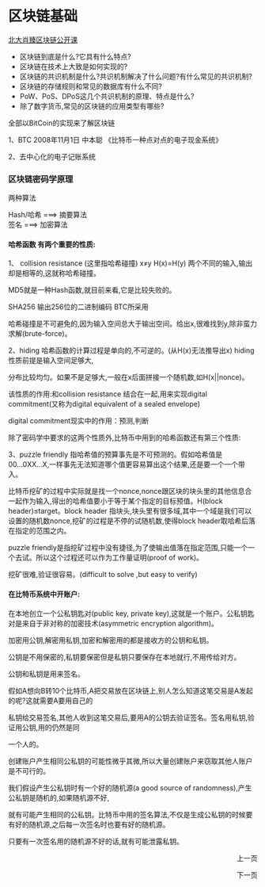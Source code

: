 
# 区块链基础

[北大肖臻区块链公开课](https://www.bilibili.com/video/BV1Vt411X7JF/?spm_id_from=333.1007.top_right_bar_window_default_collection.content.click)

- 区块链到底是什么?它具有什么特点?
- 区块链在技术上大致是如何实现的?
- 区块链的共识机制是什么?共识机制解决了什么问题?有什么常见的共识机制?
- 区块链的存储规则和常见的数据库有什么不同?
- PoW、PoS、DPoS这几个共识机制的原理、特点是什么? 
- 除了数字货币,常见的区块链的应用类型有哪些?

全部以BitCoin的实现来了解区块链

1、BTC 2008年11月1日 中本聪 《比特币一种点对点的电子现金系统》

2、去中心化的电子记账系统

### 区块链密码学原理

两种算法

Hash/哈希  ===>  摘要算法           
签名     ===>          加密算法

#### 哈希函数 有两个重要的性质:

1、 collision resistance (这里指哈希碰撞)  x≠y H(x)=H(y) 两个不同的输入,输出却是相等的,这就称哈希碰撞。

MD5就是一种Hash函数,就目前来看,它是比较失败的。

SHA256     输出256位的二进制编码     BTC所采用

哈希碰撞是不可避免的,因为输入空间总大于输出空间。给出x,很难找到y,除非蛮力求解(brute-force)。

2、hiding 哈希函数的计算过程是单向的,不可逆的。(从H(x)无法推导出x) hiding性质前提是输入空间足够大,

分布比较均匀。如果不是足够大,一般在x后面拼接一个随机数,如H(x||nonce)。

该性质的作用:和collision resistance 结合在一起,用来实现digital commitment(又称为digital equivalent of a sealed envelope)

digital commitment现实中的作用：预测,判断

除了密码学中要求的这两个性质外,比特币中用到的哈希函数还有第三个性质:

3、puzzle friendly 指哈希值的预算事先是不可预测的。假如哈希值是00...0XX...X,一样事先无法知道哪个值更容易算出这个结果,还是要一个一个带入。

比特币挖矿的过程中实际就是找一个nonce,nonce跟区块的块头里的其他信息合一起作为输入,得出的哈希值要小于等于某个指定的目标预值。H(block header)≤target。block header 指块头,块头里有很多域,其中一个域是我们可以设置的随机数nonce,挖矿的过程是不停的试随机数,使得block header取哈希后落在指定的范围之内。

puzzle friendly是指挖矿过程中没有捷径,为了使输出值落在指定范围,只能一个一个去试。所以这个过程还可以作为工作量证明(proof of work)。

挖矿很难,验证很容易。(difficult to solve ,but easy to verify)

#### 在比特币系统中开账户:

在本地创立一个公私钥匙对(public key, private key),这就是一个账户。公私钥匙对是来自于非对称的加密技术(asymmetric encryption algorithm)。

加密用公钥,解密用私钥,加密和解密用的都是接收方的公钥和私钥。

公钥是不用保密的,私钥要保密但是私钥只要保存在本地就行,不用传给对方。

公钥和私钥是用来签名。

假如A想向B转10个比特币,A把交易放在区块链上,别人怎么知道这笔交易是A发起的呢?这就需要A要用自己的

私钥给交易签名,其他人收到这笔交易后,要用A的公钥去验证签名。签名用私钥,验证用公钥,用的仍然是同

一个人的。

创建账户产生相同公私钥的可能性微乎其微,所以大量创建账户来窃取其他人账户是不可行的。

我们假设产生公私钥时有一个好的随机源(a good source of randomness),产生公私钥是随机的,如果随机源不好,

就有可能产生相同的公私钥。比特币中用的签名算法,不仅是生成公私钥的时候要有好的随机源,之后每一次签名时也要有好的随机源。

只要有一次签名用的随机源不好的话,就有可能泄露私钥。


<p align='right'><Link href='web3'>上一页</Link></p>

<p align='right'><Link href='web3-2'>下一页</Link></p>